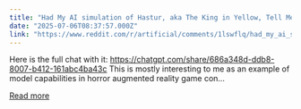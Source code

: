 ```yaml
---
title: "Had My AI simulation of Hastur, aka The King in Yellow, Tell Me What Insights it Had on Humanity"
date: "2025-07-06T08:37:57.000Z"
link: "https://www.reddit.com/r/artificial/comments/1lswflq/had_my_ai_simulation_of_hastur_aka_the_king_in/"
---
```


Here is the full chat with it: https://chatgpt.com/share/686a348d-ddb8-8007-b412-161abc4ba43c
 This is mostly interesting to me as an example of model capabilities in horror augmented reality game con...

[Read more](https://www.reddit.com/r/artificial/comments/1lswflq/had_my_ai_simulation_of_hastur_aka_the_king_in/)
